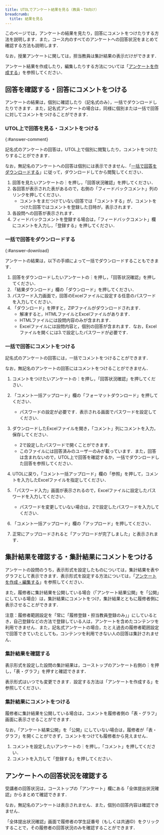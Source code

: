 ```yaml
---
title: UTOLでアンケート結果を見る（教員・TA向け）
breadcrumb:
  title: 結果を見る
---
```


このページでは，アンケートの結果を見たり，回答にコメントをつけたりする方法を説明します．また，コース内のすべてのアンケートへの回答状況をまとめて確認する方法も説明します．

なお，授業アンケートに関しては，担当教員は集計結果の表示だけができます．

アンケート結果を作成したり，編集したりする方法については「[アンケートを作成する](create)」を参照してください．

## 回答を確認する・回答にコメントをつける

アンケートの結果は，個別に確認したり（記名式のみ），一括でダウンロードしたりできます．また，記名式アンケートの場合は，同様に個別または一括で回答に対してコメントをつけることができます．

### UTOL上で回答を見る・コメントをつける
{:#answer-comment}

記名式のアンケートの回答は，UTOL上で個別に閲覧したり，コメントをつけたりすることができます．

なお，無記名のアンケートへの回答は個別には表示できません．「[一括で回答をダウンロードする](#answer-download)」に従って，ダウンロードしてから閲覧してください．

1.  回答を見たいアンケートの︙を押し，「回答状況確認」を押してください．
2.  各回答が表示された表があるので，右側の「フィードバックコメント」列のリンクを押してください．
    -   コメントをまだつけていない回答では「コメントする」が，コメントをつけた回答ではコメントを登録した日時が，表示されます．
3.  各設問への回答が表示されます．
4.  フィードバックコメントを登録する場合は，「フィードバックコメント」欄にコメントを入力し，「登録する」を押してください．

### 一括で回答をダウンロードする
{:#answer-download}

アンケートの結果は，以下の手順によって一括でダウンロードすることもできます．

1.  回答をダウンロードしたいアンケートの︙を押し，「回答状況確認」を押してください．
2.  「結果ダウンロード」欄の「ダウンロード」を押してください．
3.  パスワード入力画面で，回答のExcelファイルに設定する任意のパスワードを入力してください．
4.  「ダウンロード」を押すと，ZIPファイルがダウンロードされます．
    -   解凍すると，HTMLファイルとExcelファイルがあります．
    -   HTMLファイルには設問内容のみが含まれます．
    -   Excelファイルには設問内容と，個別の回答が含まれます．なお，Excelファイルを開くには3.で設定したパスワードが必要です．

### 一括で回答にコメントをつける

記名式のアンケートの回答には，一括でコメントをつけることができます．

なお，無記名のアンケートの回答にはコメントをつけることができません．

1.  コメントをつけたいアンケートの︙を押し，「回答状況確認」を押してください．
2.  「コメント一括アップロード」欄の「フォーマットダウンロード」を押してください．
    - パスワードの設定が必要です．表示される画面でパスワードを設定してください．

3.  ダウンロードしたExcelファイルを開き，「コメント」列にコメントを入力，保存してください．
    -   2で設定したパスワードで開くことができます．
    -   このファイルには回答済みのユーザーのみが載っています．また，回答は含まれないので，UTOL上で回答を確認するか，一括でダウンロードした回答を参照してください．

4.  UTOLに戻り，「コメント一括アップロード」欄の「参照」を押して，コメントを入力したExcelファイルを指定してください．

5.  「パスワード入力」画面が表示されるので，Excelファイルに設定したパスワードを入力してください．
    -   パスワードを変更していない場合は，2で設定したパスワードを入力してください．

6.  「コメント一括アップロード」欄の「アップロード」を押してください．

7.  正常にアップロードされると「アップロードが完了しました」と表示されます．

## 集計結果を確認する・集計結果にコメントをつける

アンケートの設問のうち，表示形式を設定したものについては，集計結果を表やグラフとして表示できます．表示形式を設定する方法については，「[アンケートを作成・編集する](create)」を参照してください．

また，履修者に集計結果を公開している場合（「アンケート結果公開」を「公開」にしている場合）は，集計結果にコメントをつけ，集計結果とともに履修者側に表示させることができます．

注意：履修者範囲設定を「常に「履修登録・担当教員登録のみ」」にしているとき，自己登録などの方法で登録している人は，アンケートを含めたコンテンツを利用できません．また，記名式アンケートの場合，たとえ過去の履修者範囲設定で回答できていたとしても，コンテンツを利用できない人の回答は集計されません．

### 集計結果を確認する

表示形式を設定した設問の集計結果は，コーストップのアンケート右側の︙を押し，「表・グラフ」を押すと確認できます．

表示形式はいつでも変更できます．設定する方法は「アンケートを作成する」を参照してください．

### 集計結果にコメントをつける

履修者に集計結果を公開している場合は，コメントを履修者側の「表・グラフ」画面に表示させることができます．

なお，「アンケート結果公開」を「公開」にしていない場合は，履修者が「表・グラフ」を開くことができず，コメントをつけても履修者から見えません．

1. コメントを設定したいアンケートの︙を押し，「コメント」を押してください．
2. コメントを入力して「登録する」を押してください．

## アンケートへの回答状況を確認する

受講者の回答状況は，コーストップの「アンケート」欄にある「全体提出状況確認」からまとめて確認できます．

なお，無記名のアンケートは表示されません．また，個別の回答内容は確認できません．

「全体提出状況確認」画面で履修者の学生証番号（もしくは共通ID）をクリックすることで，その履修者の回答状況のみを確認することができます．

